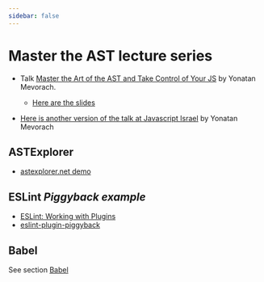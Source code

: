 ```yaml
---
sidebar: false
---
```


#  Master the AST lecture series

* Talk [Master the Art of the AST and Take Control of Your JS][ast]  by Yonatan Mevorach. 
    - [Here are the slides](https://github.com/ULL-ESIT-GRADOII-PL/esprima-pegjs-jsconfeu-talk/blob/master/ast-talk-codemotion-170406094223.pdf)

* [Here is another version of the talk at Javascript Israel](https://500tech.com/blog/all/yonatan-mevorach-on-abstract-syntax-trees) by Yonatan Mevorach

[ast]: https://youtu.be/C06MohLG_3s

## ASTExplorer

* <a href="https://astexplorer.net/" target="_blank">astexplorer.net demo</a>

## ESLint *Piggyback example*

* <a href="https://eslint.org/docs/developer-guide/working-with-plugins" target="_blank">ESLint: Working with Plugins</a>
* <a href="https://github.com/cowchimp/eslint-plugin-piggyback" target="_blank">eslint-plugin-piggyback</a>

## Babel 

See section [Babel](/topics/tree-transformations/babel)
